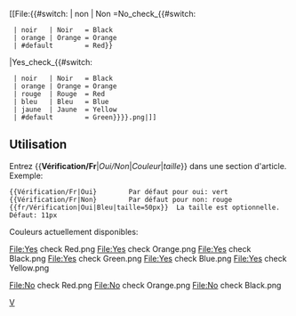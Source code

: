 <includeonly>
[[File:{{#switch: {{{1|}}} | non | Non =No_check_{{#switch: {{{2|}}} 
  | noir   | Noir   = Black 
  | orange | Orange = Orange 
  | #default        = Red}}
|Yes_check_{{#switch: {{{2|}}} 
  | noir   | Noir   = Black 
  | orange | Orange = Orange 
  | rouge  | Rouge  = Red 
  | bleu   | Bleu   = Blue 
  | jaune  | Jaune  = Yellow
  | #default        = Green}}}}.png|{{{size|11px}}}]]</includeonly><noinclude>

==Utilisation==
Entrez <nowiki>{{</nowiki>'''Vérification/Fr'''|''Oui/Non''|''Couleur''|''taille''<nowiki>}}</nowiki> dans une section d'article. Exemple:
<pre>
{{Vérification/Fr|Oui}        Par défaut pour oui: vert
{{Vérification/Fr|Non}        Par défaut pour non: rouge
{{fr/Vérification|Oui|Bleu|taille=50px}}  La taille est optionnelle. Défaut: 11px
</pre>

Couleurs actuellement disponibles:

<gallery widths=30px heights=30px perrow=7 caption="Vérification oui">
File:Yes check Red.png
File:Yes check Orange.png
File:Yes check Black.png
File:Yes check Green.png
File:Yes check Blue.png
File:Yes check Yellow.png
</gallery>

<gallery widths=30px heights=30px perrow=7 caption="Vérification non">
File:No check Red.png
File:No check Orange.png
File:No check Black.png
</gallery>


[[Category:fr/Modèles|V]]
</noinclude>